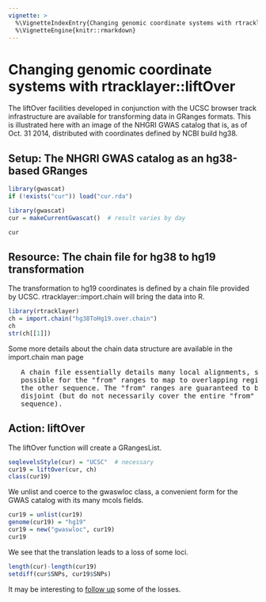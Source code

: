 ```yaml
---
vignette: >
  %\VignetteIndexEntry{Changing genomic coordinate systems with rtracklayer::liftOver}
  %\VignetteEngine{knitr::rmarkdown}
---
```


<h1>Changing genomic coordinate systems with rtracklayer::liftOver</h1>

The liftOver facilities developed in conjunction with the UCSC
browser track infrastructure are available for transforming
data in GRanges formats.  This is illustrated here with
an image of the NHGRI GWAS catalog that is, as of Oct. 31 2014,
distributed with coordinates defined by NCBI build hg38.

<h2>Setup: The NHGRI GWAS catalog as an hg38-based GRanges</h2>

```r
library(gwascat)
if (!exists("cur")) load("cur.rda")
```
```r
library(gwascat)
cur = makeCurrentGwascat()  # result varies by day
```
```r
cur
```

<h2>Resource: The chain file for hg38 to hg19 transformation</h2>

The transformation to hg19 coordinates is defined by a chain
file provided by UCSC.  rtracklayer::import.chain will
bring the data into R.

```r
library(rtracklayer)
ch = import.chain("hg38ToHg19.over.chain")
ch
str(ch[[1]])
```

Some more details about the chain data structure are available
in the import.chain man page

<pre>
   A chain file essentially details many local alignments, so it is
   possible for the "from" ranges to map to overlapping regions in
   the other sequence. The "from" ranges are guaranteed to be
   disjoint (but do not necessarily cover the entire "from"
   sequence).
</pre>

<h2>Action: liftOver</h2>

The liftOver function will create a GRangesList.

```r
seqlevelsStyle(cur) = "UCSC"  # necessary
cur19 = liftOver(cur, ch)
class(cur19)
```

We unlist and coerce to the gwaswloc class, a convenient form for
the GWAS catalog with its many mcols fields.

```r
cur19 = unlist(cur19)
genome(cur19) = "hg19"
cur19 = new("gwaswloc", cur19)
cur19
```

We see that the translation leads to a loss of some loci.

```r
length(cur)-length(cur19)
setdiff(cur$SNPs, cur19$SNPs)
```

It may be interesting to
<a href=http://www.ncbi.nlm.nih.gov/projects/SNP/snp_ref.cgi?rs=687289>
follow up</a> some of the losses.
